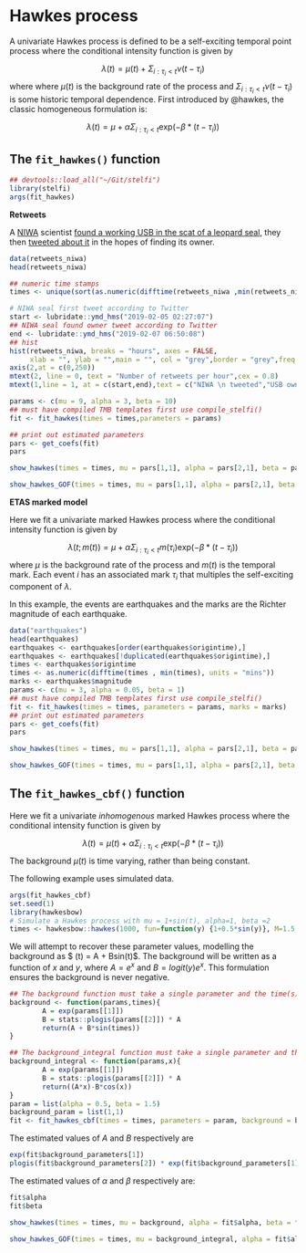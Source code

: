 # Hawkes process {#hawkes}

A  univariate Hawkes process is defined to be a self-exciting temporal point process where the conditional intensity function is given by

 $$\lambda(t) = \mu(t) + \Sigma_{i:\tau_i<t}\nu(t-\tau_i)$$ 
 where where $\mu(t)$ is the background rate of the process and $\Sigma_{i:\tau_i<t}\nu(t-\tau_i)$ is some historic temporal dependence. First introduced by @hawkes, the classic homogeneous formulation is:
 
 $$\lambda(t) = \mu + \alpha \Sigma_{i:\tau_i<t}\text{exp}(-\beta * (t-\tau_i)) $$ 
 
## The `fit_hawkes()` function

```r
## devtools::load_all("~/Git/stelfi")
library(stelfi)
args(fit_hawkes)
```

**Retweets**

A [NIWA](https://niwa.co.nz/) scientist [found a working USB in the scat of a leopard seal](https://www.nzherald.co.nz/nz/news/article.cfm?c_id=1&objectid=12201147), they then [tweeted about it](https://twitter.com/niwa_nz/status/1092610541401587712) in the hopes of finding its owner.

```r
data(retweets_niwa)
head(retweets_niwa)
```

```r
## numeric time stamps
times <- unique(sort(as.numeric(difftime(retweets_niwa ,min(retweets_niwa),units = "mins"))))
```


```r
# NIWA seal first tweet according to Twitter
start <- lubridate::ymd_hms("2019-02-05 02:27:07")
## NIWA seal found owner tweet according to Twitter
end <- lubridate::ymd_hms("2019-02-07 06:50:08")
## hist
hist(retweets_niwa, breaks = "hours", axes = FALSE, 
     xlab = "", ylab = "",main = "", col = "grey",border = "grey",freq = TRUE)
axis(2,at = c(0,250))
mtext(2, line = 0, text = "Number of retweets per hour",cex = 0.8)
mtext(1,line = 1, at = c(start,end),text = c("NIWA \n tweeted","USB owner \n found"),cex = 0.9)
```



```r
params <- c(mu = 9, alpha = 3, beta = 10)
## must have compiled TMB templates first use compile_stelfi()
fit <- fit_hawkes(times = times,parameters = params) 
```


```r
## print out estimated parameters
pars <- get_coefs(fit)
pars
```



```r
show_hawkes(times = times, mu = pars[1,1], alpha = pars[2,1], beta = pars[3,1])
```


```r
show_hawkes_GOF(times = times, mu = pars[1,1], alpha = pars[2,1], beta = pars[3,1], return_values = FALSE)
```

**ETAS marked model**

Here we fit a univariate marked Hawkes process  where the conditional intensity function is given by

 $$\lambda(t; m(t)) = \mu + \alpha \Sigma_{i:\tau_i<t}m(\tau_i)\text{exp}(-\beta * (t-\tau_i)) $$ 
where $\mu$ is the background rate of the process and $m(t)$ is the temporal mark. Each event $i$ has an associated mark $\tau_i$ that multiples the self-exciting component of $\lambda$. 

In this example, the events are earthquakes and the marks are the Richter magnitude of each earthquake. 

```r
data("earthquakes")
head(earthquakes)
earthquakes <- earthquakes[order(earthquakes$origintime),]
earthquakes <- earthquakes[!duplicated(earthquakes$origintime),]
times <- earthquakes$origintime
times <- as.numeric(difftime(times , min(times), units = "mins"))
marks <- earthquakes$magnitude
params <- c(mu = 3, alpha = 0.05, beta = 1)
## must have compiled TMB templates first use compile_stelfi()
fit <- fit_hawkes(times = times, parameters = params, marks = marks) 
## print out estimated parameters
pars <- get_coefs(fit)
pars
```

```r
show_hawkes(times = times, mu = pars[1,1], alpha = pars[2,1], beta = pars[3,1], marks = marks)
```


```r
show_hawkes_GOF(times = times, mu = pars[1,1], alpha = pars[2,1], beta = pars[3,1], marks = marks, return_values = FALSE)
```



## The `fit_hawkes_cbf()` function

Here we fit a univariate *inhomogenous* marked Hawkes process where the conditional intensity function is given by

 $$\lambda(t) = \mu(t) + \alpha \Sigma_{i:\tau_i<t}\text{exp}(-\beta * (t-\tau_i)) $$ 
The background $\mu(t)$ is time varying, rather than being constant. 

The following example uses simulated data. 

```r
args(fit_hawkes_cbf)
set.seed(1)
library(hawkesbow)
# Simulate a Hawkes process with mu = 1+sin(t), alpha=1, beta =2
times <- hawkesbow::hawkes(1000, fun=function(y) {1+0.5*sin(y)}, M=1.5, repr=0.5, family="exp", rate=2)$p
```

We will attempt to recover these parameter values, modelling the background as $ \mu(t) = A + Bsin(t)$. The background will be written as a function of $x$ and $y$, where $A = e^x$ and $B= logit(y) e^x$. This formulation ensures the background is never negative. 

```r
## The background function must take a single parameter and the time(s) at which it is evaluated
background <- function(params,times){
        A = exp(params[[1]])
        B = stats::plogis(params[[2]]) * A
        return(A + B*sin(times))
}

## The background_integral function must take a single parameter and the time at which it is evaluated
background_integral <- function(params,x){
        A = exp(params[[1]])
        B = stats::plogis(params[[2]]) * A
        return((A*x)-B*cos(x))
}
param = list(alpha = 0.5, beta = 1.5)
background_param = list(1,1)
fit <- fit_hawkes_cbf(times = times, parameters = param, background = background, background_integral = background_integral, background_parameters = background_param)
```

The estimated values of $A$ and $B$ respectively are 
```r
exp(fit$background_parameters[1])
plogis(fit$background_parameters[2]) * exp(fit$background_parameters[1])
```

The estimated values of $\alpha$ and $\beta$ respectively are:
```r
fit$alpha
fit$beta
```

```r
show_hawkes(times = times, mu = background, alpha = fit$alpha, beta = fit$beta, background_param = fit$background_parameters)
```
```r
show_hawkes_GOF(times = times, mu = background_integral, alpha = fit$alpha, beta = fit$beta, background_param = fit$background_parameters, return_values = FALSE)
```